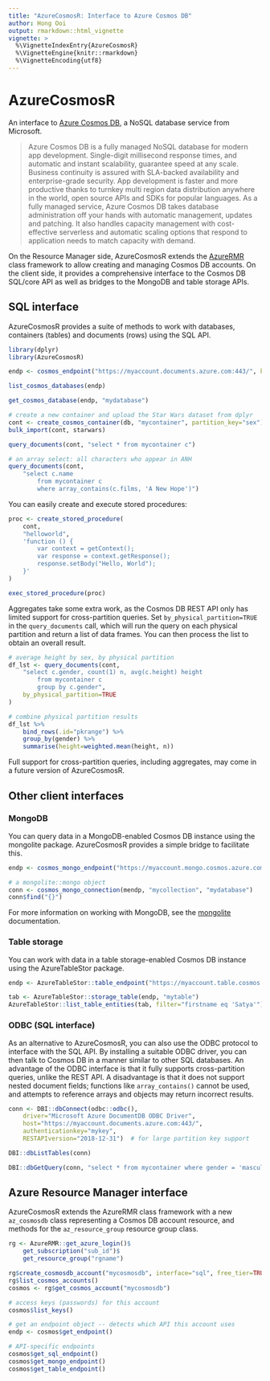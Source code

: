 ```yaml
---
title: "AzureCosmosR: Interface to Azure Cosmos DB"
author: Hong Ooi
output: rmarkdown::html_vignette
vignette: >
  %\VignetteIndexEntry{AzureCosmosR}
  %\VignetteEngine{knitr::rmarkdown}
  %\VignetteEncoding{utf8}
---
```


# AzureCosmosR

An interface to [Azure Cosmos DB](https://azure.microsoft.com/en-us/services/cosmos-db/), a NoSQL database service from Microsoft.

> Azure Cosmos DB is a fully managed NoSQL database for modern app development. Single-digit millisecond response times, and automatic and instant scalability, guarantee speed at any scale. Business continuity is assured with SLA-backed availability and enterprise-grade security. App development is faster and more productive thanks to turnkey multi region data distribution anywhere in the world, open source APIs and SDKs for popular languages. As a fully managed service, Azure Cosmos DB takes database administration off your hands with automatic management, updates and patching. It also handles capacity management with cost-effective serverless and automatic scaling options that respond to application needs to match capacity with demand.

On the Resource Manager side, AzureCosmosR extends the [AzureRMR](https://cran.r-project.org/package=AzureRMR) class framework to allow creating and managing Cosmos DB accounts. On the client side, it provides a comprehensive interface to the Cosmos DB SQL/core API as well as bridges to the MongoDB and table storage APIs.

## SQL interface

AzureCosmosR provides a suite of methods to work with databases, containers (tables) and documents (rows) using the SQL API.

```r
library(dplyr)
library(AzureCosmosR)

endp <- cosmos_endpoint("https://myaccount.documents.azure.com:443/", key="mykey")

list_cosmos_databases(endp)

get_cosmos_database(endp, "mydatabase")

# create a new container and upload the Star Wars dataset from dplyr
cont <- create_cosmos_container(db, "mycontainer", partition_key="sex")
bulk_import(cont, starwars)

query_documents(cont, "select * from mycontainer c")

# an array select: all characters who appear in ANH
query_documents(cont,
    "select c.name
        from mycontainer c
        where array_contains(c.films, 'A New Hope')")
```

You can easily create and execute stored procedures:

```r
proc <- create_stored_procedure(
    cont,
    "helloworld",
    'function () {
        var context = getContext();
        var response = context.getResponse();
        response.setBody("Hello, World");
    }'
)

exec_stored_procedure(proc)
```

Aggregates take some extra work, as the Cosmos DB REST API only has limited support for cross-partition queries. Set `by_physical_partition=TRUE` in the `query_documents` call, which will run the query on each physical partition and return a list of data frames. You can then process the list to obtain an overall result.

```r
# average height by sex, by physical partition
df_lst <- query_documents(cont,
    "select c.gender, count(1) n, avg(c.height) height
        from mycontainer c
        group by c.gender",
    by_physical_partition=TRUE
)

# combine physical partition results
df_lst %>%
    bind_rows(.id="pkrange") %>%
    group_by(gender) %>%
    summarise(height=weighted.mean(height, n))
```

Full support for cross-partition queries, including aggregates, may come in a future version of AzureCosmosR.

## Other client interfaces

### MongoDB

You can query data in a MongoDB-enabled Cosmos DB instance using the mongolite package. AzureCosmosR provides a simple bridge to facilitate this.

```r
endp <- cosmos_mongo_endpoint("https://myaccount.mongo.cosmos.azure.com:443/", key="mykey")

# a mongolite::mongo object
conn <- cosmos_mongo_connection(mendp, "mycollection", "mydatabase")
conn$find("{}")
```

For more information on working with MongoDB, see the [mongolite](https://jeroen.github.io/mongolite/) documentation.

### Table storage

You can work with data in a table storage-enabled Cosmos DB instance using the AzureTableStor package.

```r
endp <- AzureTableStor::table_endpoint("https://myaccount.table.cosmos.azure.com:443/", key="mykey")

tab <- AzureTableStor::storage_table(endp, "mytable")
AzureTableStor::list_table_entities(tab, filter="firstname eq 'Satya'")
```

### ODBC (SQL interface)

As an alternative to AzureCosmosR, you can also use the ODBC protocol to interface with the SQL API. By installing a suitable ODBC driver, you can then talk to Cosmos DB in a manner similar to other SQL databases. An advantage of the ODBC interface is that it fully supports cross-partition queries, unlike the REST API. A disadvantage is that it does not support nested document fields; functions like `array_contains()` cannot be used, and attempts to reference arrays and objects may return incorrect results.

```r
conn <- DBI::dbConnect(odbc::odbc(),
    driver="Microsoft Azure DocumentDB ODBC Driver",
    host="https://myaccount.documents.azure.com:443/",
    authenticationkey="mykey",
    RESTAPIversion="2018-12-31")  # for large partition key support

DBI::dbListTables(conn)

DBI::dbGetQuery(conn, "select * from mycontainer where gender = 'masculine'")
```

## Azure Resource Manager interface

AzureCosmosR extends the AzureRMR class framework with a new `az_cosmosdb` class representing a Cosmos DB account resource, and methods for the `az_resource_group` resource group class.

```r
rg <- AzureRMR::get_azure_login()$
    get_subscription("sub_id")$
    get_resource_group("rgname")

rg$create_cosmosdb_account("mycosmosdb", interface="sql", free_tier=TRUE)
rg$list_cosmos_accounts()
cosmos <- rg$get_cosmos_account("mycosmosdb")

# access keys (passwords) for this account
cosmos$list_keys()

# get an endpoint object -- detects which API this account uses
endp <- cosmos$get_endpoint()

# API-specific endpoints
cosmos$get_sql_endpoint()
cosmos$get_mongo_endpoint()
cosmos$get_table_endpoint()
```
